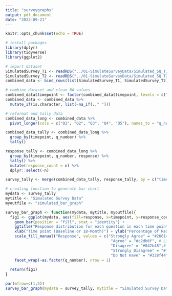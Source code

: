 ```yaml
---
title: "surveygraphs"
output: pdf_document
date: "2022-09-21"
---
```


```r
knitr::opts_chunk$set(echo = TRUE)
```

```r
# install packages
library(dplyr)
library(tidyverse)
library(ggplot2)
```

```r
# import dataset
SimulatedSurvey_T1 <- readRDS("../01-SimulateSurveyData/Simulated_5Q_T1.rds")
SimulatedSurvey_T2 <- readRDS("../01-SimulateSurveyData/Simulated_5Q_T2.rds")
combined_data <- bind_rows(list(SimulatedSurvey_T1, SimulatedSurvey_T2), .id = "timepoint")
```

```r
# combine dataset and clean NA values
combined_data$timepoint <- factor(combined_data$timepoint, levels = c("1", "2"), labels = c("Baseline", "18-Month"))
combined_data <- combined_data %>% 
  mutate_if(is.character, list(~na_if(.," ")))
```

```r
# reformat and tally data
combined_data_long <- combined_data %>%
  pivot_longer(cols = c("Q1", "Q2", "Q3", "Q4", "Q5"), names_to = "q_number", values_to = "response")

combined_data_tally <- combined_data_long %>%
  group_by(timepoint, q_number) %>%
  tally()

response_tally <- combined_data_long %>%
  group_by(timepoint, q_number, response) %>%
  tally() %>%
  mutate(response_count = n) %>%
  dplyr::select(-n)

survey_tally <- merge(combined_data_tally, response_tally, by = c("timepoint", "q_number"))
```

```r
# creating function to generate bar chart
mydata <- survey_tally
mytitle <- "Simulated Survey Data"
myoutfile <- "simulated_bar_graph"

survey_bar_graph <- function(mydata, mytitle, myoutfile){
  fig1 <- ggplot(mydata, aes(fill=response, x=timepoint, y=response_count)) +
    geom_bar(position = "fill", stat = "identity") +
    ggtitle("Response distribution for each question in each time point") + 
    xlab("Time point (Baseline or 18-Month)") + ylab("Percentage of Response(%)") +
    scale_fill_manual("Response", values = c("Strongly Agree" = "#266141",# dark green
                                              "Agree" = "#c2db6f", # Lime Green
                                              "Disagree" = "#042b48",# dark blue
                                              "Strongly Disagree" = "#f36d21", # Dark Orange
                                              "Do Not Have" = "#328f44")) + # Green
    facet_wrap(~as.factor(q_number), nrow = 1)
    
  return(fig1)
}

par(mfrow=c(1,5))
survey_bar_graph(mydata = survey_tally, mytitle = "Simulated Survey Data", myoutfile = "simulated_bar_graph")
```

